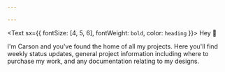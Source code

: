 ```yaml
---

---
```

<Text sx={{ fontSize: \[4, 5, 6\], fontWeight: `bold`, color: `heading` }}>
Hey 👋
</Text>

I'm Carson and you've found the home of all my projects. Here you'll find weekly status updates, general project information including where to purchase my work, and any documentation relating to my designs.